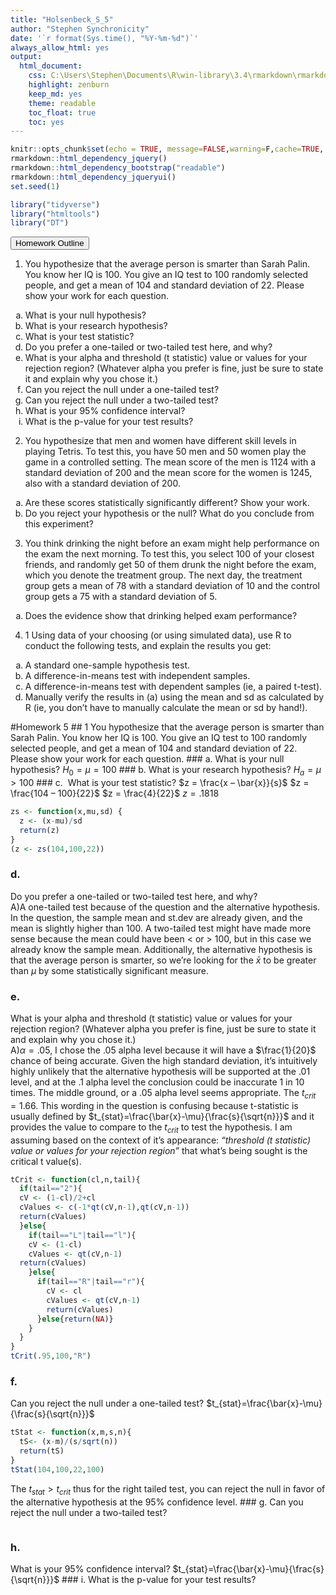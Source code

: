 ```yaml
---
title: "Holsenbeck_S_5"
author: "Stephen Synchronicity"
date: '`r format(Sys.time(), "%Y-%m-%d")`'
always_allow_html: yes
output: 
  html_document: 
    css: C:\Users\Stephen\Documents\R\win-library\3.4\rmarkdown\rmarkdown\templates\neu_hwk\resources\styles.css
    highlight: zenburn
    keep_md: yes
    theme: readable
    toc_float: true
    toc: yes
---
```

```r
knitr::opts_chunk$set(echo = TRUE, message=FALSE,warning=F,cache=TRUE, fig.align='center', fig.height=3.5, fig.width=5, tidy=TRUE, tidy.opts=list(width.cutoff=80))
rmarkdown::html_dependency_jquery()
rmarkdown::html_dependency_bootstrap("readable")
rmarkdown::html_dependency_jqueryui()
set.seed(1)
```
```r
library("tidyverse")
library("htmltools")
library("DT")
```


<button data-toggle="collapse" data-target="#demo" class="btn">Homework Outline</button>
<div id="demo" class="collapse">
1.
You hypothesize that the average person is smarter than Sarah Palin. You know her IQ is 100.
You give an IQ test to 100 randomly selected people, and get a mean of 104 and standard deviation
of 22. Please show your work for each question.
a. What is your null hypothesis?
b. What is your research hypothesis?
c. What is your test statistic?
d. Do you prefer a one-tailed or two-tailed test here, and why?
e. What is your alpha and threshold (t statistic) value or values for your rejection region? (Whatever alpha you
prefer is fine, just be sure to state it and explain why you chose it.)
f. Can you reject the null under a one-tailed test?
g. Can you reject the null under a two-tailed test?
h. What is your 95% confidence interval?
i. What is the p-value for your test results?
2.
You hypothesize that men and women have different skill levels in playing Tetris. To test this,
you have 50 men and 50 women play the game in a controlled setting. The mean score of the men
is 1124 with a standard deviation of 200 and the mean score for the women is 1245, also with a
standard deviation of 200.
a. Are these scores statistically significantly different? Show your work.
b. Do you reject your hypothesis or the null? What do you conclude from this experiment?
3.
You think drinking the night before an exam might help performance on the exam the next
morning. To test this, you select 100 of your closest friends, and randomly get 50 of them drunk
the night before the exam, which you denote the treatment group. The next day, the treatment
group gets a mean of 78 with a standard deviation of 10 and the control group gets a 75 with a
standard deviation of 5.
a. Does the evidence show that drinking helped exam performance?
4.
1
Using data of your choosing (or using simulated data), use R to conduct the following tests, and
explain the results you get:
a. A standard one-sample hypothesis test.
b. A difference-in-means test with independent samples.
c. A difference-in-means test with dependent samples (ie, a paired t-test).
d. Manually verify the results in (a) using the mean and sd as calculated by R (ie, you don’t have to
manually calculate the mean or sd by hand!).
</div>

#Homework 5
## 1
You hypothesize that the average person is smarter than Sarah Palin. You know her IQ is 100. You give an IQ test to 100 randomly selected people, and get a mean of 104 and standard deviation of 22. Please show your work for each question.
### a.
What is your null hypothesis?
$H_0=\mu=100$
### b. 
What is your research hypothesis?
$H_a=\mu>100$
### c. 
What is your test statistic?
$z = \frac{x – \bar{x}}{s}$
$z = \frac{104 – 100}{22}$
$z = \frac{4}{22}$
$z = .1818$
```r
zs <- function(x,mu,sd) {
  z <- (x-mu)/sd
  return(z)
}
(z <- zs(104,100,22))
```

### d. 
Do you prefer a one-tailed or two-tailed test here, and why?
<div class="a">A)A one-tailed test because of the question and the alternative hypothesis. In the question, the sample mean and st.dev are already given, and the mean is slightly higher than 100. A two-tailed test might have made more sense because the mean could have been < or > 100, but in this case we already know the sample mean. Additionally, the alternative hypothesis is that the average person is smarter, so we're looking for the $\bar{x}$ to be greater than $\mu$ by some statistically significant measure.</div>
### e. 
What is your alpha and threshold (t statistic) value or values for your rejection region? (Whatever alpha you prefer is fine, just be sure to state it and explain why you chose it.)
<div class="a">A)$\alpha=.05$, I chose the .05 alpha level because it will have a $\frac{1}{20}$ chance of being accurate. Given the high standard deviation, it's intuitively highly unlikely that the alternative hypothesis will be supported at the .01 level, and at the .1 alpha level the conclusion could be inaccurate 1 in 10 times. The middle ground, or a .05 alpha level seems appropriate. The $t_{crit}=1.66$. This wording in the question is confusing because t-statistic is usually defined by $t_{stat}=\frac{\bar{x}-\mu}{\frac{s}{\sqrt{n}}}$ and it provides the value to compare to the $t_{crit}$ to test the hypothesis. I am assuming based on the context of it's appearance: <em>"threshold (t statistic) value or values for your rejection region"</em> that what's being sought is the critical t value(s). </div>
```r
tCrit <- function(cl,n,tail){
  if(tail=="2"){
  cV <- (1-cl)/2+cl
  cValues <- c(-1*qt(cV,n-1),qt(cV,n-1))
  return(cValues)
  }else{
    if(tail=="L"|tail=="l"){
    cV <- (1-cl)
    cValues <- qt(cV,n-1)
  return(cValues)
    }else{
      if(tail=="R"|tail=="r"){
        cV <- cl
        cValues <- qt(cV,n-1)
        return(cValues)
      }else{return(NA)}
    }
  }
}
tCrit(.95,100,"R")
```

### f. 
Can you reject the null under a one-tailed test?
$t_{stat}=\frac{\bar{x}-\mu}{\frac{s}{\sqrt{n}}}$
```r
tStat <- function(x,m,s,n){
  tS<- (x-m)/(s/sqrt(n))
  return(tS)
}
tStat(104,100,22,100)
```
The $t_{stat}>t_{crit}$ thus for the right tailed test, you can reject the null in favor of the alternative hypothesis at the 95% confidence level.
### g. 
Can you reject the null under a two-tailed test?
```r

```

### h. 
What is your 95% confidence interval?
$t_{stat}=\frac{\bar{x}-\mu}{\frac{s}{\sqrt{n}}}$
### i. 
What is the p-value for your test results?